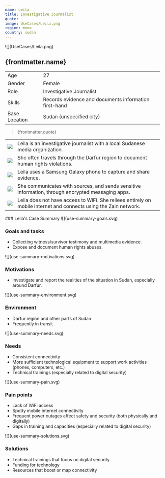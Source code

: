 ```yaml
---
name: Leila
title: Investigative Journalist
quote:
image: UseCases/Leila.png
region: mena
country: sudan
---
```



<ProfileSection>
![](UseCases/Leila.png)

## **{frontmatter.name}**

|               |                                                       |
| ------------- | ----------------------------------------------------- |
| Age           | 27                                                    |
| Gender        | Female                                                |
| Role          | Investigative Journalist                              |
| Skills        | Records evidence and documents information first-hand |
| Base Location | Sudan (unspecified city)                              |

> {frontmatter.quote}

|                    |                                                                                                                  |
| ------------------ | ---------------------------------------------------------------------------------------------------------------- |
| ![](checkmark.svg) | Leila is an investigative journalist with a local Sudanese media organization.                                   |
| ![](folder.svg)    | She often travels through the Darfur region to document human rights violations.                                 |
| ![](play.svg)      | Leila uses a Samsung Galaxy phone to capture and share evidence.                                                 |
| ![](website.svg)   | She communicates with sources, and sends sensitive information, through encrypted messaging apps.                |
| ![](squares.svg)   | Leila does not have access to WiFi. She reliees entirely on mobile internet and connects using the Zain network. |

</ProfileSection>
<AchievementsSection>
    ### Leila's Case Summary

<AchievementItem>
![](use-summary-goals.svg)

### Goals and tasks

- Collecting witness/survivor testimony and multimedia evidence.
- Expose and document human rights abuses.

</AchievementItem>
<AchievementItem>
![](use-summary-motivations.svg)

### Motivations

- Investigate and report the realities of the situation in Sudan, especially around Darfur.

</AchievementItem>
<AchievementItem>
![](use-summary-environment.svg)

### Environment

- Darfur region and other parts of Sudan
- Frequently in transit

</AchievementItem>
<AchievementItem>
![](use-summary-needs.svg)

### Needs

- Consistent connectivity
- More sufficient technological equipment to support work activities (phones, computers, etc.)
- Technical trainings (especially related to digital security)

</AchievementItem>
<AchievementItem>
![](use-summary-pain.svg)

### Pain points

- Lack of WiFi access
- Spotty mobile internet connectivity
- Frequent power outages affect safety and security (both physically and digitally)
- Gaps in training and capacities (especially related to digital security)

</AchievementItem>
<AchievementItem>
![](use-summary-solutions.svg)

### Solutions

- Technical trainings that focus on digital security.
- Funding for technology
- Resources that boost or map connectivity

</AchievementItem>
</AchievementsSection>
